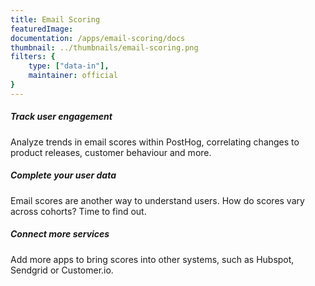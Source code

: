 ```yaml
---
title: Email Scoring
featuredImage: 
documentation: /apps/email-scoring/docs
thumbnail: ../thumbnails/email-scoring.png
filters: {
    type: ["data-in"],
    maintainer: official
}
---
```


<Section
    divider={false}
    title="Collect email scores for identified users using the Mailboxlayer API, then automatically add them to Persons in PostHog."
    size="full"
    cols={3}
>
    <div>
        <h5>Track user engagement</h5>
        <p>Analyze trends in email scores within PostHog, correlating changes to product releases, customer behaviour and more.</p>
    </div>
    <div>
        <h5>Complete your user data</h5>
        <p>Email scores are another way to understand users. How do scores vary across cohorts? Time to find out.</p>
    </div>
    <div>
        <h5>Connect more services</h5>
        <p>Add more apps to bring scores into other systems, such as Hubspot, Sendgrid or Customer.io.</p>
    </div>

</Section>

<TutorialsSlider topic="email-scoring" />

<Documentation />
